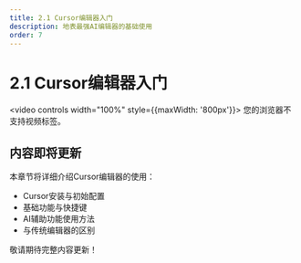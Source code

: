 ```yaml
---
title: 2.1 Cursor编辑器入门
description: 地表最强AI编辑器的基础使用
order: 7
---
```


# 2.1 Cursor编辑器入门

<video controls width="100%" style={{maxWidth: '800px'}}>
  <source src="https://minio.xiaofeng.show/ai-code/2.1.mp4" type="video/mp4" />
  您的浏览器不支持视频标签。
</video>

## 内容即将更新

本章节将详细介绍Cursor编辑器的使用：

- Cursor安装与初始配置
- 基础功能与快捷键
- AI辅助功能使用方法
- 与传统编辑器的区别

敬请期待完整内容更新！ 